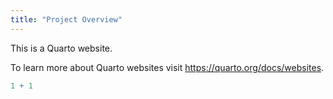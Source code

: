 ```yaml
---
title: "Project Overview"
---
```


This is a Quarto website.

To learn more about Quarto websites visit <https://quarto.org/docs/websites>.

```r
1 + 1
```

